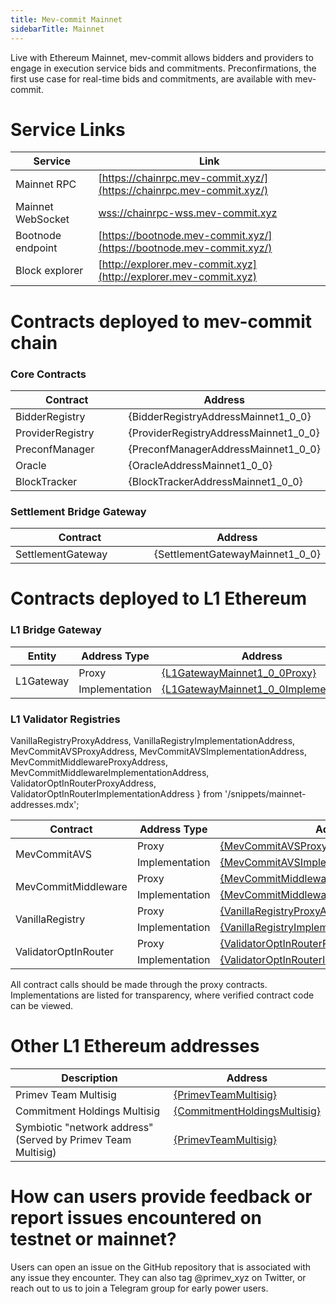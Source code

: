 ```yaml
---
title: Mev-commit Mainnet
sidebarTitle: Mainnet
---
```


Live with Ethereum Mainnet, mev-commit allows bidders and providers to engage in execution service bids and commitments. Preconfirmations, the first use case for real-time bids and commitments, are available with mev-commit.

# Service Links

| Service           | Link                                                                                           |
| ----------------- | ---------------------------------------------------------------------------------------------- |
| Mainnet RPC       | [https://chainrpc.mev-commit.xyz/](https://chainrpc.mev-commit.xyz/)           |
| Mainnet WebSocket | [wss://chainrpc-wss.mev-commit.xyz](wss://chainrpc-wss.mev-commit.xyz)         |
| Bootnode endpoint | [https://bootnode.mev-commit.xyz/](https://bootnode.mev-commit.xyz/)           |
| Block explorer    | [http://explorer.mev-commit.xyz](http://explorer.mev-commit.xyz)               |

# Contracts deployed to mev-commit chain

### **Core Contracts**


<table>
  <thead>
    <tr>
      <th width="299">Contract</th>
      <th>Address</th>
    </tr>
  </thead>
  <tbody>
    <tr>
      <td>BidderRegistry</td>
      <td>{BidderRegistryAddressMainnet1_0_0}</td>
    </tr>
    <tr>
      <td>ProviderRegistry</td>
      <td>{ProviderRegistryAddressMainnet1_0_0}</td>
    </tr>
    <tr>
      <td>PreconfManager</td>
      <td>{PreconfManagerAddressMainnet1_0_0}</td>
    </tr>
    <tr>
      <td>Oracle</td>
      <td>{OracleAddressMainnet1_0_0}</td>
    </tr>
    <tr>
      <td>BlockTracker</td>
      <td>{BlockTrackerAddressMainnet1_0_0}</td>
    </tr>
  </tbody>
</table>

### **Settlement Bridge Gateway**


<table>
  <thead>
    <tr>
      <th width="299">Contract</th>
      <th>Address</th>
    </tr>
  </thead>
  <tbody>
    <tr>
      <td>SettlementGateway</td>
      <td>{SettlementGatewayMainnet1_0_0}</td>
    </tr>
  </tbody>
</table>

# Contracts deployed to L1 Ethereum

### **L1 Bridge Gateway**


<table>
  <thead>
    <tr>
      <th width="299">Entity</th>
      <th>Address Type</th>
      <th>Address</th>
    </tr>
  </thead>
  <tbody>
    <tr>
      <td rowspan="2">L1Gateway</td>
      <td style={{ textAlign: 'center' }}>Proxy</td>
      <td>
        <a href={`https://etherscan.io/address/${L1GatewayMainnet1_0_0Proxy}`} target="_blank" rel="noopener noreferrer">
          {L1GatewayMainnet1_0_0Proxy}
        </a>
      </td>
    </tr>
    <tr>
      <td style={{ textAlign: 'center' }}>Implementation</td>
      <td>
        <a href={`https://etherscan.io/address/${L1GatewayMainnet1_0_0Implementation}`} target="_blank" rel="noopener noreferrer">
          {L1GatewayMainnet1_0_0Implementation}
        </a>
      </td>
    </tr>
  </tbody>
</table>

### **L1 Validator Registries**

  VanillaRegistryProxyAddress, 
  VanillaRegistryImplementationAddress, 
  MevCommitAVSProxyAddress, 
  MevCommitAVSImplementationAddress,
  MevCommitMiddlewareProxyAddress,
  MevCommitMiddlewareImplementationAddress,
  ValidatorOptInRouterProxyAddress,
  ValidatorOptInRouterImplementationAddress
} from '/snippets/mainnet-addresses.mdx';

<table>
  <thead>
    <tr>
      <th>Contract</th>
      <th>Address Type</th>
      <th>Address</th>
    </tr>
  </thead>
  <tbody>
    <tr>
      <td rowspan="2">MevCommitAVS</td>
      <td style={{ textAlign: 'center' }}>Proxy</td>
      <td>
        <a href={`https://etherscan.io/address/${MevCommitAVSProxyAddress}`} target="_blank" rel="noopener noreferrer">
          {MevCommitAVSProxyAddress}
        </a>
      </td>
    </tr>
    <tr>
      <td style={{ textAlign: 'center' }}>Implementation</td>
      <td>
        <a href={`https://etherscan.io/address/${MevCommitAVSImplementationAddress}`} target="_blank" rel="noopener noreferrer">
          {MevCommitAVSImplementationAddress}
        </a>
      </td>
    </tr>
    <tr>
      <td rowspan="2">MevCommitMiddleware</td>
      <td style={{ textAlign: 'center' }}>Proxy</td>
      <td>
        <a href={`https://etherscan.io/address/${MevCommitMiddlewareProxyAddress}`} target="_blank" rel="noopener noreferrer">
          {MevCommitMiddlewareProxyAddress}
        </a>
      </td>
    </tr>
    <tr>
      <td style={{ textAlign: 'center' }}>Implementation</td>
      <td>
        <a href={`https://etherscan.io/address/${MevCommitMiddlewareImplementationAddress}`} target="_blank" rel="noopener noreferrer">
          {MevCommitMiddlewareImplementationAddress}
        </a>
      </td>
    </tr>
    <tr>
      <td rowspan="2">VanillaRegistry</td>
      <td style={{ textAlign: 'center' }}>Proxy</td>
      <td>
        <a href={`https://etherscan.io/address/${VanillaRegistryProxyAddress}`} target="_blank" rel="noopener noreferrer">
          {VanillaRegistryProxyAddress}
        </a>
      </td>
    </tr>
    <tr>
      <td style={{ textAlign: 'center' }}>Implementation</td>
      <td>
        <a href={`https://etherscan.io/address/${VanillaRegistryImplementationAddress}`} target="_blank" rel="noopener noreferrer">
          {VanillaRegistryImplementationAddress}
        </a>
      </td>
    </tr>
    <tr>
      <td rowspan="2">ValidatorOptInRouter</td>
      <td style={{ textAlign: 'center' }}>Proxy</td>
      <td>
        <a href={`https://etherscan.io/address/${ValidatorOptInRouterProxyAddress}`} target="_blank" rel="noopener noreferrer">
          {ValidatorOptInRouterProxyAddress}
        </a>
      </td>
    </tr>
    <tr>
      <td style={{ textAlign: 'center' }}>Implementation</td>
      <td>
        <a href={`https://etherscan.io/address/${ValidatorOptInRouterImplementationAddress}`} target="_blank" rel="noopener noreferrer">
          {ValidatorOptInRouterImplementationAddress}
        </a>
      </td>
    </tr>
  </tbody>
</table> 

All contract calls should be made through the proxy contracts. Implementations are listed for transparency, where verified contract code can be viewed.

# Other L1 Ethereum addresses


<table>
  <thead>
    <tr>
      <th>Description</th>
      <th>Address</th>
    </tr>
  </thead>
  <tbody>
    <tr>
      <td>Primev Team Multisig</td>
      <td>
        <a href={`https://etherscan.io/address/${PrimevTeamMultisig}`} target="_blank" rel="noopener noreferrer">
          {PrimevTeamMultisig}
        </a>
      </td>
    </tr>
    <tr>
      <td>Commitment Holdings Multisig</td>
      <td>
        <a href={`https://etherscan.io/address/${CommitmentHoldingsMultisig}`} target="_blank" rel="noopener noreferrer">
          {CommitmentHoldingsMultisig}
        </a>
      </td>
    </tr>
    <tr>
      <td>Symbiotic "network address" (Served by Primev Team Multisig)</td>
      <td>
        <a href={`https://etherscan.io/address/${PrimevTeamMultisig}`} target="_blank" rel="noopener noreferrer">
          {PrimevTeamMultisig}
        </a>
      </td>
    </tr>
  </tbody>
</table>


# How can users provide feedback or report issues encountered on testnet or mainnet?

Users can open an issue on the GitHub repository that is associated with any issue they encounter. They can also tag @primev_xyz on Twitter, or reach out to us to join a Telegram group for early power users.

